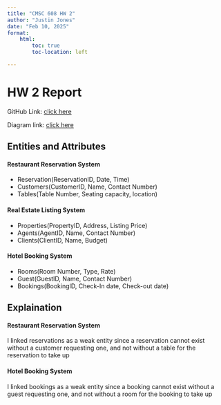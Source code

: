 ```yaml
---
title: "CMSC 608 HW 2"
author: "Justin Jones"
date: "Feb 10, 2025"
format: 
    html: 
        toc: true
        toc-location: left

---
```

# HW 2 Report

GitHub Link: [click here](https://github.com/kugelblitz104/cmsc608)

Diagram link: [click here](https://lucid.app/lucidchart/6389403c-ff1d-4e20-92fc-f2f6048ae26f/edit?invitationId=inv_8ba9f930-e79c-468d-a22e-741bfca911ec)

## Entities and Attributes

#### Restaurant Reservation System
- Reservation(ReservationID, Date, Time)
- Customers(CustomerID, Name, Contact Number)
- Tables(Table Number, Seating capacity, location)

#### Real Estate Listing System
- Properties(PropertyID, Address, Listing Price)
- Agents(AgentID, Name, Contact Number)
- Clients(ClientID, Name, Budget)

#### Hotel Booking System
- Rooms(Room Number, Type, Rate)
- Guest(GuestID, Name, Contact Number)
- Bookings(BookingID, Check-In date, Check-out date)

## Explaination

#### Restaurant Reservation System
I linked reservations as a weak entity since a reservation cannot exist without a customer requesting one, and not without a table for the reservation to take up

#### Hotel Booking System
I linked bookings as a weak entity since a booking cannot exist without a guest requesting one, and not without a room for the booking to take up